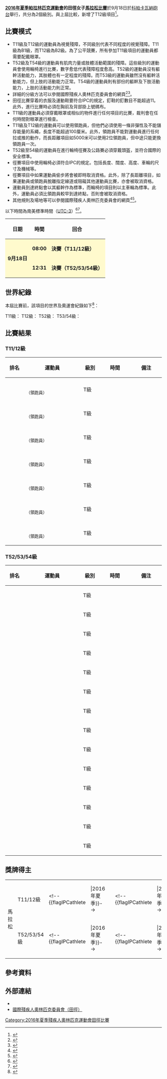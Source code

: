 {{noteTA|G1=Sports}}
{{Infobox Paralympic event
| event       = 女子馬拉松
| games       = 2016年夏季
| image       = [[File:Athletics_pictogram_(Paralympics).svg|80px]]
| caption     = 
| venue       = [[科帕卡瓦納砲台|科帕卡瓦納砲台]]
| dates       = 9月18日
| competitors = 21
| nations     = 8<ref>[https://smsprio2016-a.akamaihd.net/_odf-documents/A/T/ATWM12101_StartList_2016_09_16_b48723f8_c378_4b79_ad28_9421aef52d57.pdf Start List (T12)]{{dead link|date=2017年11月 |bot=InternetArchiveBot |fix-attempted=yes }}</ref><ref>[https://smsprio2016-a.akamaihd.net/_odf-documents/A/T/ATWM54101_StartList_2016_09_17_90ba5205_9bbf_4139_bddd_1b5c07d82e3f.pdf Start List (T54)]{{dead link|date=2017年11月 |bot=InternetArchiveBot |fix-attempted=yes }}</ref>
| gold        =  
| goldNPC     =  
| silver      =  
| silverNPC   =  
| bronze      =  
| bronzeNPC   =  
| prev        = [[2012年夏季殘疾人奧林匹克運動會田徑女子馬拉松比賽|2012]]
| next        = [[2020年夏季殘疾人奧林匹克運動會田徑女子馬拉松比賽|2020]]
}}
{{2016年夏季殘疾人奧林匹克運動會田徑比賽}}
'''[[2016年夏季帕拉林匹克運動會|2016年夏季帕拉林匹克運動會]]的田徑女子[[2016年夏季殘疾人奧林匹克運動會田徑比賽|馬拉松比賽]]'''於9月18日於[[科帕卡瓦納砲台|科帕卡瓦納砲台]]舉行，共分為2個級別。與上屆比較，新增了T12級項目<ref name=rio>{{Cite web |url=https://www.rio2016.com/en/paralympics/athletics |title=Paralympic Athletics |accessdate=2016-09-26 |archive-date=2016-11-13 |archive-url=https://web.archive.org/web/20161113210015/https://www.rio2016.com/en/paralympics/athletics |dead-url=no }}</ref>。

== 比賽模式 ==
* T11級及T12級的運動員為視覺殘障，不同級別代表不同程度的視覺殘障。T11級為B1級，而T12級為B2級。為了公平競賽，所有參加T11級項目的運動員都需要配戴眼罩。
* T52級及T54級的運動員有肌肉力量或肢體活動範圍的殘障。這些級別的運動員會使用輪椅進行比賽，數字愈低代表殘障程度愈高。T52級的運動員沒有軀幹活動能力，其肢體也有一定程度的殘障。而T53級的運動員雖然沒有軀幹活動能力，但上肢的活動能力正常。T54級的運動員則有部份的軀幹及下肢活動能力，上肢的活動能力則正常。
* 詳細的分級方法可以參閱國際殘疾人奧林匹克委員會的網頁<ref>{{Cite web |url=https://www.paralympic.org/sites/default/files/document/120725114512622_2010_07_16_Stage_1-Classification_Project_Final_report__for_2012_forward.pdf |title=IPC Athletics Classification Project for Physical Impairments: Final Report - Stage 1 |accessdate=2016-09-26 |archive-date=2016-08-09 |archive-url=https://web.archive.org/web/20160809183817/http://www.paralympic.org/sites/default/files/document/120725114512622_2010_07_16_Stage_1-Classification_Project_Final_report__for_2012_forward.pdf |dead-url=no }}</ref><ref>{{Cite web |url=https://www.paralympic.org/sites/default/files/document/160428154429528_2015_12+IPC+Athletics+Classification+Rules+and+Regulations_WEB2.pdf |title=Athletics Classification Rules and Regulations |accessdate=2016-09-26 |archive-date=2016-07-29 |archive-url=https://web.archive.org/web/20160729122420/https://www.paralympic.org/sites/default/files/document/160428154429528_2015_12+IPC+Athletics+Classification+Rules+and+Regulations_WEB2.pdf |dead-url=no }}</ref>。
* 田徑比賽穿着的衣服及運動鞋要符合IPC的規定，釘鞋的釘數目不能超過11。此外，進行比賽時必須在胸前及背部掛上號碼布。
* T11級的運動員必須穿戴眼罩或相似的物件進行任何項目的比賽，裁判會在任何時間對眼罩進行檢查。
* T11級及T12級的運動員可以使用領跑員，但他們必須使用一條非彈性及不能儲存能量的系繩，長度不能超過100厘米。此外，領跑員不能對運動員進行任何拉或推的動作，而長距離項目如5000米可以使用2位領跑員，但中途只能更換領跑員一次。
* T52級至54級的運動員在進行輪椅徑賽及公路賽必須穿戴頭盔，並符合國際的安全標準。
* 徑賽項目中使用輪椅必須符合IPC的規定。包括長度、闊度、高度、車輪的尺寸及機械等。
* 徑賽項目中如果運動員偷步將會被即時取消資格。此外，除了長距離項目，如果運動員或領跑員脫離指定線道或阻礙其他運動員比賽，亦會被取消資格。
* 運動員到達終點會以其軀幹作為標準，而輪椅的項目則以主車輪為標準。此外，運動員必須比領跑員較早到達終點，否則會被取消資格。
* 其他規則及場地等可以參閱國際殘疾人奧林匹克委員會的網頁<ref name=explain>{{Cite web |url=http://www.paralimpicos.es/publicacion/ficheros/Paralympic%20Explanatory%20Guide%20_%20Athletics.pdf |title=Athletic Explanatory Guide |access-date=2016-10-20 |archive-url=https://web.archive.org/web/20160330021015/http://www.paralimpicos.es/publicacion/ficheros/Paralympic%20Explanatory%20Guide%20_%20Athletics.pdf |archive-date=2016-03-30 |dead-url=yes }}</ref><ref name=rule>{{Cite web |url=https://www.paralympic.org/sites/default/files/document/160428154029551_2015_12+IPC+Athletics+Rules+and+Regulations_A4_WEB2.pdf |title=Athletics Rules and Regulations 2016-2017 |accessdate=2016-09-26 |archive-date=2016-09-24 |archive-url=https://web.archive.org/web/20160924203758/https://www.paralympic.org/sites/default/files/document/160428154029551_2015_12+IPC+Athletics+Rules+and+Regulations_A4_WEB2.pdf |dead-url=no }}</ref>。
以下時間為南美標準時間（[[UTC-3|UTC-3]]）<ref name=schedule>{{Cite web |url=http://www.paralimpicos.es/publicacion/ficheros/Paralympic%20Explanatory%20Guide%20_%20Athletics.pdf |title=Athletic Explanatory Guide |access-date=2016-10-20 |archive-url=https://web.archive.org/web/20160330021015/http://www.paralimpicos.es/publicacion/ficheros/Paralympic%20Explanatory%20Guide%20_%20Athletics.pdf |archive-date=2016-03-30 |dead-url=yes }}</ref><ref>{{Cite web |url=https://smsprio2016-a.akamaihd.net/_odf-documents/A/T/AT0000000_CompetitionSchedule_2016_09_07_606f75a0_d447_4f31_8199_ca58617d30c2.pdf |title=Competition Schedule |accessdate=2016-09-26 |archive-date=2016-09-23 |archive-url=https://web.archive.org/web/20160923181420/https://smsprio2016-a.akamaihd.net/_odf-documents/A/T/AT0000000_CompetitionSchedule_2016_09_07_606f75a0_d447_4f31_8199_ca58617d30c2.pdf |dead-url=yes }}</ref>。
{| class="wikitable" style="text-align:center" width=400px
! 日期
! 時間
! 回合
|-
|style=background:lemonchiffon rowspan=2| '''9月18日''' ||style=background:lemonchiffon| '''08:00''' || style=background:lemonchiffon| '''決賽（T11/12級）''' 
|-
|style=background:lemonchiffon| '''12:31''' || style=background:lemonchiffon| '''決賽（T52/53/54級）''' 
|}

== 世界紀錄 ==
本屆比賽前，該項目的世界及奧運會紀錄如下<ref>{{Cite web |url=https://www.paralympic.org/athletics/records |title=IPC Athletics Record |accessdate=2016-09-26 |archive-date=2016-08-16 |archive-url=https://web.archive.org/web/20160816232102/https://www.paralympic.org/athletics/records |dead-url=no }}</ref>：

T11級：
{{World Olympic Record
| world_athlete   = {{flagathlete|[[里賈納·佛布雷西|里賈納·佛布雷西]]|GER}}
| world_mark      = 3:26:18
| world_place     = {{GBR}}[[倫敦|倫敦]]
| world_date      = 2015年4月26日
| olympic_athlete = 無
| olympic_mark    = –
| olympic_place   = <center>–</center>
| olympic_date    = 不設殘奧會紀錄
}}
T12級：
{{World Olympic Record
| world_athlete   = {{flagathlete|[[Elena_Pautova|Elena Pautova]]|RUS}}
| world_mark      = 2:58:23
| world_place     = {{GBR}}[[倫敦|倫敦]]
| world_date      = 2015年4月26日
| olympic_athlete = 無
| olympic_mark    = –
| olympic_place   = <center>–</center>
| olympic_date    = 不設殘奧會紀錄
}}
T52級：
{{World Olympic Record
| world_athlete   = {{flagathlete|[[八卷智美|八卷智美]]|JPN}}
| world_mark      = 2:07:28
| world_place     = {{JPN}}[[大分市|大分市]]
| world_date      = 2008年11月9日
| olympic_athlete = 無
| olympic_mark    = –
| olympic_place   = <center>–</center>
| olympic_date    = 不設殘奧會紀錄
}}
T53/54級：
{{World Olympic Record
| world_athlete   = {{flagathlete|[[土田和歌子|土田和歌子]]|JPN}}<br>{{flagathlete|[[曼妞拉·舍爾|曼妞拉·舍爾]]|SUI}}
| world_mark      = 1:38:07
| world_place     = {{JPN}}[[大分市|大分市]]
| world_date      = 2013年10月27日
| olympic_athlete = {{flagIPCathlete|[[埃迪特·洪克勒|埃迪特·洪克勒]]|SUI|2008年夏季}}
| olympic_mark    = 1:39:59
| olympic_place   = {{CHN}}[[北京|北京]]
| olympic_date    = 2008年9月17日
}}

== 比賽結果 ==
=== T11/12級 ===
{| class="wikitable" style="text-align:center;" 
!width=50| 排名
!width=200| 運動員
!width=50| 級別
!width=100| 時間
!width=100| 備注
|-
|align=left|  ||align=left| <br><small>（領跑員）</small> || T級 ||  ||  
|-
|align=left|  ||align=left| <br><small>（領跑員）</small> || T級 ||  ||  
|-
|align=left|  ||align=left| <br><small>（領跑員）</small> || T級 ||  ||  
|-
|align=left|  ||align=left| <br><small>（領跑員）</small> || T級 ||  ||  
|-
|align=left|  ||align=left| <br><small>（領跑員）</small> || T級 ||  ||  
|-
|align=left|  ||align=left| <br><small>（領跑員）</small> || T級 ||  ||  
|-
|align=left|  ||align=left| <br><small>（領跑員）</small> || T級 ||  ||  
|}

=== T52/53/54級 ===
{| class="wikitable" style="text-align:center;" 
!width=50| 排名
!width=200| 運動員
!width=50| 級別
!width=100| 時間
!width=100| 備注
|-
|align=left|  ||align=left|  || T級 ||  ||  
|-
|align=left|  ||align=left|  || T級 ||  ||  
|-
|align=left|  ||align=left|  || T級 ||  ||  
|-
|align=left|  ||align=left|  || T級 ||  ||  
|-
|align=left|  ||align=left|  || T級 ||  ||  
|-
|align=left|  ||align=left|  || T級 ||  ||  
|-
|align=left|  ||align=left|  || T級 ||  ||  
|-
|align=left|  ||align=left|  || T級 ||  ||  
|-
|align=left|  ||align=left|  || T級 ||  ||  
|-
|align=left|  ||align=left|  || T級 ||  ||  
|-
|align=left|  ||align=left|  || T級 ||  ||  
|-
|align=left|  ||align=left|  || T級 ||  ||  
|-
|align=left|  ||align=left|  || T級 ||  ||  
|-
|align=left|  ||align=left|  || T級 ||  ||  
|}

== 獎牌得主 ==
{|{{MedalistTableParalympics|type=項目|labelwidth=125|classwidth=100|columns=2}}
|-
|rowspan=2| 馬拉松 || T11/12級
| <!--{{flagIPCathlete|||2016年夏季}}--> || 
| <!--{{flagIPCathlete|||2016年夏季}}--> || 
| <!--{{flagIPCathlete|||2016年夏季}}--> || 
|-
| T52/53/54級
| <!--{{flagIPCathlete|||2016年夏季}}--> || 
| <!--{{flagIPCathlete|||2016年夏季}}--> || 
| <!--{{flagIPCathlete|||2016年夏季}}--> || 
|}

== 參考資料 ==
{{reflist}}

== 外部連結 ==
* {{Official|https://www.rio2016.com/en/paralympics/athletics}}{{pt}}{{en}}{{es}}{{fr}}
* [https://www.paralympic.org/athletics 國際殘疾人奧林匹克委員會（田徑）]{{Wayback|url=https://www.paralympic.org/athletics |date=20160924041311 }}{{en}}

[[Category:2016年夏季殘疾人奧林匹克運動會田徑比賽|Category:2016年夏季殘疾人奧林匹克運動會田徑比賽]]